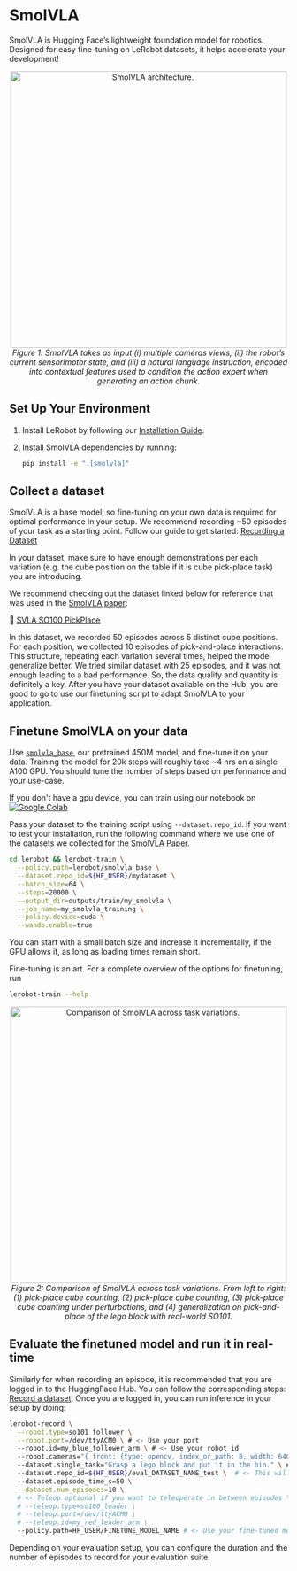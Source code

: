 # SmolVLA

SmolVLA is Hugging Face’s lightweight foundation model for robotics. Designed for easy fine-tuning on LeRobot datasets, it helps accelerate your development!

<p align="center">
  <img
    src="https://cdn-uploads.huggingface.co/production/uploads/640e21ef3c82bd463ee5a76d/aooU0a3DMtYmy_1IWMaIM.png"
    alt="SmolVLA architecture."
    width="500"
  />
  <br />
  <em>
    Figure 1. SmolVLA takes as input (i) multiple cameras views, (ii) the
    robot’s current sensorimotor state, and (iii) a natural language
    instruction, encoded into contextual features used to condition the action
    expert when generating an action chunk.
  </em>
</p>

## Set Up Your Environment

1. Install LeRobot by following our [Installation Guide](./installation).
2. Install SmolVLA dependencies by running:

   ```bash
   pip install -e ".[smolvla]"
   ```

## Collect a dataset

SmolVLA is a base model, so fine-tuning on your own data is required for optimal performance in your setup.
We recommend recording ~50 episodes of your task as a starting point. Follow our guide to get started: [Recording a Dataset](./il_robots)

<Tip>

In your dataset, make sure to have enough demonstrations per each variation (e.g. the cube position on the table if it is cube pick-place task) you are introducing.

We recommend checking out the dataset linked below for reference that was used in the [SmolVLA paper](https://huggingface.co/papers/2506.01844):

🔗 [SVLA SO100 PickPlace](https://huggingface.co/spaces/lerobot/visualize_dataset?path=%2Flerobot%2Fsvla_so100_pickplace%2Fepisode_0)

In this dataset, we recorded 50 episodes across 5 distinct cube positions. For each position, we collected 10 episodes of pick-and-place interactions. This structure, repeating each variation several times, helped the model generalize better. We tried similar dataset with 25 episodes, and it was not enough leading to a bad performance. So, the data quality and quantity is definitely a key.
After you have your dataset available on the Hub, you are good to go to use our finetuning script to adapt SmolVLA to your application.

</Tip>

## Finetune SmolVLA on your data

Use [`smolvla_base`](https://hf.co/lerobot/smolvla_base), our pretrained 450M model, and fine-tune it on your data.
Training the model for 20k steps will roughly take ~4 hrs on a single A100 GPU. You should tune the number of steps based on performance and your use-case.

If you don't have a gpu device, you can train using our notebook on [![Google Colab](https://colab.research.google.com/assets/colab-badge.svg)](https://colab.research.google.com/github/huggingface/notebooks/blob/main/lerobot/training-smolvla.ipynb)

Pass your dataset to the training script using `--dataset.repo_id`. If you want to test your installation, run the following command where we use one of the datasets we collected for the [SmolVLA Paper](https://huggingface.co/papers/2506.01844).

```bash
cd lerobot && lerobot-train \
  --policy.path=lerobot/smolvla_base \
  --dataset.repo_id=${HF_USER}/mydataset \
  --batch_size=64 \
  --steps=20000 \
  --output_dir=outputs/train/my_smolvla \
  --job_name=my_smolvla_training \
  --policy.device=cuda \
  --wandb.enable=true
```

<Tip>
  You can start with a small batch size and increase it incrementally, if the
  GPU allows it, as long as loading times remain short.
</Tip>

Fine-tuning is an art. For a complete overview of the options for finetuning, run

```bash
lerobot-train --help
```

<p align="center">
  <img
    src="https://cdn-uploads.huggingface.co/production/uploads/640e21ef3c82bd463ee5a76d/S-3vvVCulChREwHDkquoc.gif"
    alt="Comparison of SmolVLA across task variations."
    width="500"
  />
  <br />
  <em>
    Figure 2: Comparison of SmolVLA across task variations. From left to right:
    (1) pick-place cube counting, (2) pick-place cube counting, (3) pick-place
    cube counting under perturbations, and (4) generalization on pick-and-place
    of the lego block with real-world SO101.
  </em>
</p>

## Evaluate the finetuned model and run it in real-time

Similarly for when recording an episode, it is recommended that you are logged in to the HuggingFace Hub. You can follow the corresponding steps: [Record a dataset](./il_robots).
Once you are logged in, you can run inference in your setup by doing:

```bash
lerobot-record \
  --robot.type=so101_follower \
  --robot.port=/dev/ttyACM0 \ # <- Use your port
  --robot.id=my_blue_follower_arm \ # <- Use your robot id
  --robot.cameras="{ front: {type: opencv, index_or_path: 8, width: 640, height: 480, fps: 30}}" \ # <- Use your cameras
  --dataset.single_task="Grasp a lego block and put it in the bin." \ # <- Use the same task description you used in your dataset recording
  --dataset.repo_id=${HF_USER}/eval_DATASET_NAME_test \  # <- This will be the dataset name on HF Hub
  --dataset.episode_time_s=50 \
  --dataset.num_episodes=10 \
  # <- Teleop optional if you want to teleoperate in between episodes \
  # --teleop.type=so100_leader \
  # --teleop.port=/dev/ttyACM0 \
  # --teleop.id=my_red_leader_arm \
  --policy.path=HF_USER/FINETUNE_MODEL_NAME # <- Use your fine-tuned model
```

Depending on your evaluation setup, you can configure the duration and the number of episodes to record for your evaluation suite.

